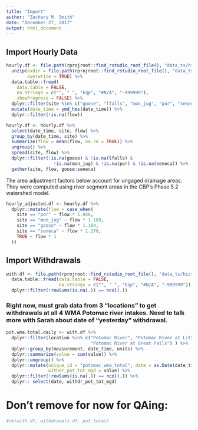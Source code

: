 ```yaml
---
title: "Import"
author: "Zachary M. Smith"
date: "December 27, 2017"
output: html_document
---
```


## Import Hourly Data
```r
hourly.df <- file.path(rprojroot::find_rstudio_root_file(), "data_ts/historical/flows_obs/hourly_flows.zip") %>%
  unzip(exdir = file.path(rprojroot::find_rstudio_root_file(), "data_ts/historical/flows_obs/hourly_flows2.csv"),
        overwrite = TRUE) %>% 
  data.table::fread(
    data.table = FALSE,
    na.strings = c("", " ", "Eqp", "#N/A", "-999999"),
    showProgress = FALSE) %>% 
  dplyr::filter(site %in% c("goose", "lfalls", "mon_jug", "por", "seneca")) %>% 
  mutate(date_time = ymd_hms(date_time)) %>% 
  dplyr::filter(!is.na(flow))
```

```r
hourly.df <- hourly.df %>% 
  select(date_time, site, flow) %>% 
  group_by(date_time, site) %>% 
  summarize(flow = mean(flow, na.rm = TRUE)) %>% 
  ungroup() %>%
  spread(site, flow) %>% 
  dplyr::filter(!is.na(goose) & !is.na(lfalls) & 
                  !is.na(mon_jug) & !is.na(por) & !is.na(seneca)) %>% 
  gather(site, flow, goose:seneca)
```
The area adjustment factors below account for ungaged drainage areas. They were computed using river segment areas in the CBP's Phase 5.2 watershed model. 
```r
hourly_adjusted.df <- hourly.df %>% 
  dplyr::mutate(flow = case_when(
    site == "por" ~ flow * 1.046,
    site == "mon_jug" ~ flow * 1.189,
    site == "goose" ~ flow * 1.164,
    site == "seneca" ~ flow * 1.270,
    TRUE ~ flow * 1
  ))
```

## Import Withdrawals
```r
with.df <- file.path(rprojroot::find_rstudio_root_file(), "data_ts/historical/withdrawals/withdrawals_wma_daily_mgd_1990_2017.csv") %>%
  data.table::fread(data.table = FALSE,
                    na.strings = c("", " ", "Eqp", "#N/A", "-999999")) %>% 
  dplyr::filter(!rowSums(is.na(.)) == ncol(.))
```
### Right now, must grab data from 3 "locations" to get withdrawals at all 4 WMA Potomac river intakes. Need to talk more with Sarah about date of "yesterday" withdrawal. 
```r
pot.wma.total.daily <- with.df %>% 
  dplyr::filter(location %in% c("Potomac River", "Potomac River at Little Falls",
                                "Potomac River at Great Falls") ) %>% 
  dplyr::group_by(measurement, date_time, units) %>% 
  dplyr::summarize(value = sum(value)) %>% 
  dplyr::ungroup() %>% 
  dplyr::mutate(unique_id = "potomac_wma_total", date = as.Date(date_time),
                withdr_pot_tot_mgd = value) %>% 
  dplyr::filter(!rowSums(is.na(.)) == ncol(.)) %>%
  dplyr:: select(date, withdr_pot_tot_mgd)
```

# Don't remove for now for QAing:
```r
#rm(with.df, withdrawals.df, pot.total)
```

